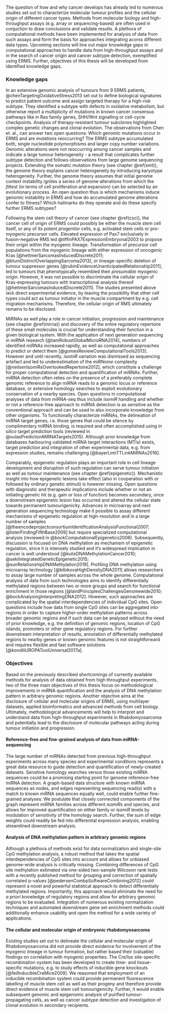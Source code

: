 The question of how and why cancer develops has already led to numerous studies set out to characterize molecular tumour profiles and the cellular origin of different cancer types. Methods from molecular biology and high-throughput assays (e.g. array or sequencing-based) are often used in conjuction to draw conclusions and validate results. A plethora of computational methods have been implemented for analysis of data from such assays and form the basis for approaches integrating acorss different data types. Upcoming sections will line out major knowledge gaps in computational approaches to handle data from high-throughput assays and in the search of cancer origin and cancer subtype detection, exemplified using ERMS. Further, objectives of this thesis will be developed from identified knowledge gaps.

### Knowledge gaps

In an extensive genomic analysis of tumours from 9 ERMS patients, @chenTargetingOxidativeStress2013 set out to define biological signatures to predict patient outcome and assign targeted therapy for a high-risk subtype. They identified a subtype with defects in oxidative metabolism, but otherwise report a multiplicity of mutations in known cancer consensus pathways like in Ras family genes, SHH/Wnt signalling or cell-cycle checkpoints. Analysis of therapy-resistant tumour subclones highlighted complex genetic changes and clonal evolution. The observations from Chen et. al., can answer two open questions: Which genomic mutations occur in ERMS and are mutations reoccurring? The ERMS subtype accumulated both, single nucleotide polymorphisms and larger copy number variations. Genomic alterations were not reoccurring among cancer samples and indicate a large tumour heterogeneity - a result that complicates further subtype detection and follows observations from large genome sequencing projects. Extending the somatic mutation theory (see chapter \@ref(smt)), the genome theory explains cancer heterogeneity by introducing karyotype heterogeneity. Further, the genome theory assumes that initial genome context instability ignites a series of genome alterations from which the *fittest* (in terms of cell proliferation and expansion) can be selected by an evolutionary process. An open question thus is which mechanisms induce genomic instability in ERMS and how do accumulated genome alterations confer to fitness? Which hallmarks do they operate and do these specify further ERMS subtypes?

Following the stem cell theory of cancer (see chapter \@ref(csc)), the cancer cell of origin of ERMS could possibly be either the muscle stem cell itself, or any of its potent progenitor cells, e.g. activated stem cells or pro-myogenic precursor cells. Elevated expression of Pax7 exclusively in fusion-negative RMS led @tiffinPAX7ExpressionEmbryonal2003 to propose their origin within the myogenic lineage. Transformation of precursor cell populations from the myogenic lineage with either expression of oncogenic Kras [@hettmerSarcomasInducedDiscrete2011; @blumDistinctOverlappingSarcoma2013], or lineage-specific deletion of tumour suppressor genes [@rubinEvidenceUnanticipatedRelationship2011], led to tumours that phenotypically resembled their *presumable* myogenic origin. However, it was not possible to discriminate the cellular origin of Kras-expressing tumours with transcriptional analysis thereof [@hettmerSarcomasInducedDiscrete2011]. The studies presented above lack direct experimental evidence, by leaving the possibility that other cell types could act as tumour initiator in the muscle compartment by e.g. cell migration mechanisms. Therefore, the cellular origin of RMS ultimately remains to be disclosed.

MiRNAs as well play a role in cancer initiation, progression and maintenance (see chapter \@ref(mirna)) and discovery of the entire regulatory repertoire of these small molecules is crucial for understanding their function in a given biological system. With the application of next generation sequencing in miRNA research [@tamRobustGlobalMicroRNA2014], numbers of identified miRNAs increased rapidly, as well as computational approaches to predict or detect them [@gomesReviewComputationalTools2013]. However and until recently, *isomiR* variation was dismissed as sequencing artefact and led to underestimation of the *miRNome* complexity [@neilsenIsomiRsOverlookedRepertoire2012], which constitute a challenge for proper computational detection and quantification of miRNAs. Further, miRNA detection often relies on the presence of a preferably complete genomic reference to align miRNA reads to a genomic locus or reference database, or extensive homology searches to exploit evolutionary conservation of a nearby species. Open questions in computational analyses of data from miRNA-seq thus include *isomiR* handling and whether or not a reference-free approach to miRNA detection is as sensitive as the conventional approach and can be used to also incorporate knowledge from other organisms. 
To functionally characterize miRNAs, the delineation of miRNA target genes, i.e. those genes that could be silence by complimentary miRNA binding, is required and often accomplished using *in silico* target prediction tools (reviewed in @oulasPredictionMiRNATargets2015). Although prior knowledge from databases harbouring validated miRNA target interactions (MTIs) exists, target prediction and integration of other experimental data, e.g. from expression studies, remains challenging [@bayerLimiTTLinkMiRNAs2016].

Comparably, epigenetic regulation plays an important role in cell lineage development and disruption of such regulation can serve tumour initiation as well as tumour maintenance (see chapter \@ref(epigenetic)). Mechanistic insight into how epigenetic lesions take effect (also in cooperation with or followed by ordinary genetic stimuli) is however missing. Open questions with diagnostic and therapeutic implications include whether or not an initiating genetic hit (e.g. gain or loss of function) becomes secondary, once a downstream epigenetic lesion has occurred and altered the cellular state towards permanent tumourigenicity. Advances in microarray and next generation sequencing technology make it possible to assay different mechanisms of epigenetic regulation at high-resolution and in a large number of samples [@theencodeprojectconsortiumIdentificationAnalysisFunctional2007; @listerFindingFifthBase2009] but require specialized computational analysis (reviewed in @bockComputationalEpigenetics2008). Subsequently, discussion is focused on DNA methylation as mechanism of epigenetic regulation, since it is intensely studied and it's widespread implication in cancer is well understood [@kulisDNAMethylationCancer2010; @sekiIntegratedGeneticEpigenetic2015; @sunRelationshipDNAMethylation2019]. Profiling DNA methylation using microarray technology [@bibikovaHighDensityDNA2011] allows researchers to assay large number of samples across the whole genome. Computational analysis of data from such technologies aims to identify differentially methylated regions between two or more groups and search for functional enrichment in those regions [@lairdPrinciplesChallengesGenomewide2010; @bockAnalysingInterpretingDNA2012]. However, such approaches are complicated by the spatial interdependencies of individual CpG sites. Open questions include how data from single CpG sites can be aggregated into regions in order to capture higher-order methylation patterns across broader genomic regions and if such data can be analysed without the need of prior knowledge, e.g. the definition of genomic regions, location of CpG islands, promoters or other gene regulatory regions. For further downstream interpretation of results, annotation of differentially methylated regions to nearby genes or known genomic features is not straightforward and requires flexible and fast software solutions [@kondiliUROPAToolUniversal2017a].

### Objectives

<!-- What will objectives contribute towards integrative analysis and subtype detection? -->

Based on the previously described shortcomings of currently available methods for analysis of data obtained from high throughput experiments, two of the three main objectives of this thesis focus on methodological improvements in miRNA quantification and the analysis of DNA methylation pattern in arbitrary genomic regions. Another objective aims at the disclosure of cellular and molecular origins of ERMS, using multilayer datasets, applied bioinformatics and advanced methods from cell biology. Ultimately, methodological advancements will help to interpret and understand data from high-throughput experiments in Rhabdomyosarcoma and potentially lead to the disclosure of molecular pathways acting during tumour initiation and progression.

#### Reference-free and fine-grained analysis of data from miRNA-sequencing

The large number of miRNAs detected from previous high-throughput experiments across many species and experimental conditions represents a great data resource to guide detection and quantification of newly-created datasets. Sensitive homology searches versus those existing miRNA sequences could be a promising starting point for genome reference-free miRNA detection. A graph-based data structure with known miRNA sequences as nodes, and edges representing sequencing read(s) with a match to known miRNA sequences equally well, could enable further fine-grained analyses: We postulate that closely connected components of the graph represent miRNA families across different *isomiR*s and species, and allows for improved quantification on either family or *isomiR* levels by modulation of sensitivity of the homology search. Further, the sum of edge weights could readily be fed into differential expression analysis, enabling streamlined downstream analysis.

#### Analysis of DNA methylation pattern in arbitrary genomic regions

Although a plethora of methods exist for data normalization and single-site CpG methylation analysis, a robust method that takes the spatial interdependencies of CpG sites into account and allows for unbiased genome-wide analysis is critically missing. Combining differences of CpG site methylation estimated via one-sided two-sample Wilcoxon rank tests with a recently published method for grouping and correction of spatially correlated p-values [@pedersenCombpSoftwareCombining2012] could represent a novel and powerful statistical approach to detect differentially methylated regions. Importantly, this approach would eliminate the need for *a priori* knowledge of regulatory regions and allow for arbitrary genomic regions to be evaluated. Integration of numerous existing normalization techniques and automated downstream gene set enrichment methods could additionally enhance usability and open the method for a wide variety of applications.

#### The cellular and molecular origin of embryonic rhabdomyosarcoma

Existing studies set out to delineate the cellular and molecular origin of Rhabdomyosarcoma did not provide direct evidence for involvement of the myogenic lineage in tumour formation, but rather based their (valuable) findings on correlation with myogenic properties. The Cre/lox site-specific recombination system has been developed to create time- and tissue-specific mutations, e.g. to study effects of inducible gene knockouts [@feilInducibleCreMice2009]. We reasoned that employment of an inducible recombination system could provide permanent fluorescence labelling of muscle stem cell as well as their progeny and therefore provide direct evidence of muscle stem cell tumourigenicity. Further, it would enable subsequent genomic and epigenomic analysis of purified tumour-propagating cells, as well as cancer subtype detection and investigation of clonal evolution in secondary recipients.
